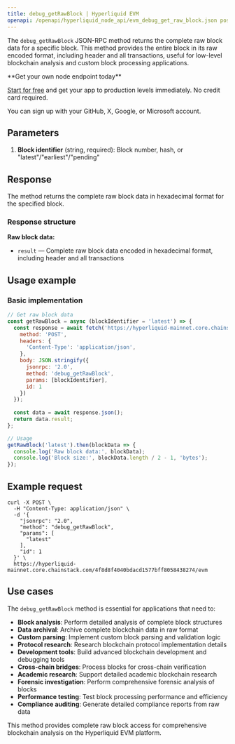 ```yaml
---
title: debug_getRawBlock | Hyperliquid EVM
openapi: /openapi/hyperliquid_node_api/evm_debug_get_raw_block.json post /evm
---
```


The `debug_getRawBlock` JSON-RPC method returns the complete raw block data for a specific block. This method provides the entire block in its raw encoded format, including header and all transactions, useful for low-level blockchain analysis and custom block processing applications.

<Check>
**Get your own node endpoint today**

[Start for free](https://console.chainstack.com/) and get your app to production levels immediately. No credit card required.

You can sign up with your GitHub, X, Google, or Microsoft account.
</Check>

## Parameters

1. **Block identifier** (string, required): Block number, hash, or "latest"/"earliest"/"pending"

## Response

The method returns the complete raw block data in hexadecimal format for the specified block.

### Response structure

**Raw block data:**
- `result` — Complete raw block data encoded in hexadecimal format, including header and all transactions

## Usage example

### Basic implementation

```javascript
// Get raw block data
const getRawBlock = async (blockIdentifier = 'latest') => {
  const response = await fetch('https://hyperliquid-mainnet.core.chainstack.com/YOUR_ENDPOINT/evm', {
    method: 'POST',
    headers: {
      'Content-Type': 'application/json',
    },
    body: JSON.stringify({
      jsonrpc: '2.0',
      method: 'debug_getRawBlock',
      params: [blockIdentifier],
      id: 1
    })
  });
  
  const data = await response.json();
  return data.result;
};

// Usage
getRawBlock('latest').then(blockData => {
  console.log('Raw block data:', blockData);
  console.log('Block size:', blockData.length / 2 - 1, 'bytes');
});
```

## Example request

```shell Shell
curl -X POST \
  -H "Content-Type: application/json" \
  -d '{
    "jsonrpc": "2.0",
    "method": "debug_getRawBlock",
    "params": [
      "latest"
    ],
    "id": 1
  }' \
  https://hyperliquid-mainnet.core.chainstack.com/4f8d8f4040bdacd1577bff8058438274/evm
```

## Use cases

The `debug_getRawBlock` method is essential for applications that need to:

* **Block analysis**: Perform detailed analysis of complete block structures
* **Data archival**: Archive complete blockchain data in raw format
* **Custom parsing**: Implement custom block parsing and validation logic
* **Protocol research**: Research blockchain protocol implementation details
* **Development tools**: Build advanced blockchain development and debugging tools
* **Cross-chain bridges**: Process blocks for cross-chain verification
* **Academic research**: Support detailed academic blockchain research
* **Forensic investigation**: Perform comprehensive forensic analysis of blocks
* **Performance testing**: Test block processing performance and efficiency
* **Compliance auditing**: Generate detailed compliance reports from raw data

This method provides complete raw block access for comprehensive blockchain analysis on the Hyperliquid EVM platform.
